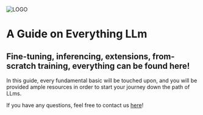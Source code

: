 ![LOGO](https://github.com/Kquant03/ConvexGuide/assets/155934148/4a931a3f-f754-4b19-ab80-e45ed0d9109b)

# A Guide on Everything LLm

## Fine-tuning, inferencing, extensions, from-scratch training, everything can be found here!

In this guide, every fundamental basic will be touched upon, and you will be provided ample resources in order to start your journey down the path of LLms.

If you have any questions, feel free to contact us [here](https://discord.gg/ujZGyRuU)!
